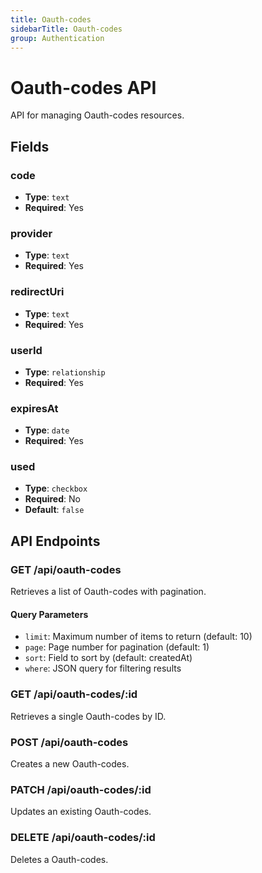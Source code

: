 ```yaml
---
title: Oauth-codes
sidebarTitle: Oauth-codes
group: Authentication
---
```


# Oauth-codes API

API for managing Oauth-codes resources.

## Fields

### code

- **Type**: `text`
- **Required**: Yes

### provider

- **Type**: `text`
- **Required**: Yes

### redirectUri

- **Type**: `text`
- **Required**: Yes

### userId

- **Type**: `relationship`
- **Required**: Yes

### expiresAt

- **Type**: `date`
- **Required**: Yes

### used

- **Type**: `checkbox`
- **Required**: No
- **Default**: `false`

## API Endpoints

### GET /api/oauth-codes

Retrieves a list of Oauth-codes with pagination.

#### Query Parameters

- `limit`: Maximum number of items to return (default: 10)
- `page`: Page number for pagination (default: 1)
- `sort`: Field to sort by (default: createdAt)
- `where`: JSON query for filtering results

### GET /api/oauth-codes/:id

Retrieves a single Oauth-codes by ID.

### POST /api/oauth-codes

Creates a new Oauth-codes.

### PATCH /api/oauth-codes/:id

Updates an existing Oauth-codes.

### DELETE /api/oauth-codes/:id

Deletes a Oauth-codes.

